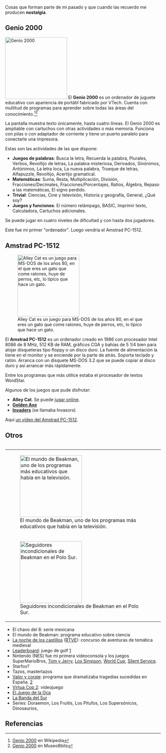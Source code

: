 {{header|1=Nostalgia}}

Cosas que forman parte de mi pasado y que cuando las recuerdo me producen '''nostalgia'''.

== Genio 2000 ==
[[File:genio2000.jpg|thumb|right|200px|Genio 2000]]
El '''Genio 2000''' es un ordenador de juguete educativo con apariencia de portátil fabricado por VTech. Cuenta con multitud de programas para aprender sobre todas las áreas del conocimiento.<ref>[https://es.wikipedia.org/wiki/Genio_2000 Genio 2000] en Wikipedia</ref><ref>[http://museo8bits.com/wiki/index.php?title=Genio_2000 Genio 2000] en Museo8bits</ref>

La pantalla muestra texto únicamente, hasta cuatro líneas. El Genio 2000 es ampliable con cartuchos con otras actividades o más memoria. Funciona con pilas o con adaptador de corriente y tiene un puerto paralelo para conectarle una impresora.

Estas son las actividades de las que dispone:

* '''Juegos de palabras''': Busca la letra, Recuerda la palabra, Plurales, Verbos, Revoltijo de letras, La palabra misteriosa, Derivados, Sinónimos, Antónimos, La letra loca, La nueva palabra, Trueque de letras, Alfapuzzle, Revoltijo, Acertijo gramatical.
* '''Matemáticas''': Suma, Resta, Multiplicación, División, Fracciones/Decimales, Fracciones/Porcentajes, Ratios, Álgebra, Repaso a las matemáticas, El signo perdido.
* '''Trivial''': Ciencias, Cine y televisión, Historia y geografía, General, ¿Qué soy?
* '''Juegos y funciones''': El número relámpago, BASIC, Imprimir texto, Calculadora, Cartuchos adicionales.

Se puede jugar en cuatro niveles de dificultad y con hasta dos jugadores.

Este fue mi primer "ordenador". Luego vendría el Amstrad PC-1512.

== Amstrad PC-1512 ==

[[File:alley-cat.png|thumb|right|200px|Alley Cat es un juego para MS-DOS de los años 80, en el que eres un gato que come ratones, huye de perros, etc, lo típico que hace un gato.]]

El '''Amstrad PC-1512''' es un ordenador creado en 1986 con procesador Intel 8086 de 8 MHz, 512 KB de RAM, gráficos CGA y bahías de 5 1/4 bien para alojar disqueteras tipo floppy o un disco duro. La fuente de alimentación la tiene en el monitor y se enciende por la parte de atrás. Soporta teclado y ratón. Arranca con un disquete MS-DOS 3.2 que se puede copiar al disco duro y así arrancar más rápidamente.

Entre los programas que más utilice estaba el procesador de textos WordStar.

Algunos de los juegos que pude disfrutar:

* '''Alley Cat'''. Se puede [https://archive.org/details/msdos_Alley_Cat_1984 jugar online].
* '''[http://www.youtube.com/watch?v=GiWHW5G6hlM Golden Axe]'''
* '''[https://www.youtube.com/watch?v=hwouEi-BMmU Invaders]''' (se llamaba Invasors)

Aquí [https://www.youtube.com/watch?v=42JFRBlUpIA un vídeo del Amstrad PC-1512].

== Otros ==

<table align=right>
<tr><td>[[File:beakman.jpg|200px|El mundo de Beakman, uno de los programas más educativos que había en la televisión.]]</td></tr>
<tr><td>[[File:polo-sur.jpg|200px|Seguidores incondicionales de Beakman en el Polo Sur.]]</td></tr>
<!--<tr><td></td></tr>-->
</table>

* El chavo del 8: serie mexicana
* El mundo de Beakman: programa educativo sobre ciencia
* [https://www.youtube.com/watch?v=8YCTkvYaFis La noche de los castillos] ([http://www.rtve.es/alacarta/videos/programas-y-concursos-en-el-archivo-de-rtve/noche-castillos-1995/1006530/ RTVE]): concurso de aventuras de temática medieval
* [https://en.wikipedia.org/wiki/Leaderboard Leaderboard]: juego de golf [https://www.youtube.com/watch?v=rfNo42SomBs]
* Nintendo (NES) fue mi primera videoconsola y los juegos SuperMarioBros, [https://www.youtube.com/watch?v=TwsVhA-Uh_g Tom y Jerry], [https://www.youtube.com/watch?v=ABXEs4JgEgQ Los Simpson], [https://www.youtube.com/watch?v=mPKoHVO5g3o World Cup], [https://www.youtube.com/watch?v=UYJCZPT68Bs Silent Service].
* Starfox?
* Tazos, mastertazos
* [https://www.youtube.com/watch?v=fI08tsDnnsg Valor y coraje]: programa que dramatizaba tragedias sucedidas en España. [https://www.youtube.com/watch?v=3k9Z0Sdty3E]
* [https://www.youtube.com/watch?v=um8gDl1aUK8 Virtua Cop 2]: videojuego
* [https://www.youtube.com/watch?v=uPhWOjwLnHk El Juego de la Oca]
* [https://www.youtube.com/watch?v=cVmqsw7HhP0 La Banda del Sur]
* Series: Doraemon, Los Fruitis, Los Pitufos, Los Supersónicos, Dinosaurios, 

== Referencias ==

{{reflist}}
{{reflist-end}}

{{footer}}
